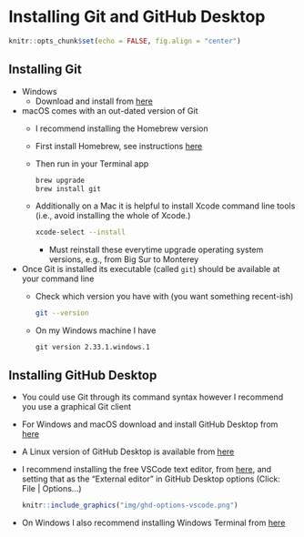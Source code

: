 # Installing Git and GitHub Desktop

```r
knitr::opts_chunk$set(echo = FALSE, fig.align = "center")
```

## Installing Git

- Windows
  - Download and install from [here](https://git-scm.com/download/win)
- macOS comes with an out-dated version of Git
  - I recommend installing the Homebrew version 
  - First install Homebrew, see instructions [here](https://brew.sh/)
  - Then run in your Terminal app  
    ```bash
    brew upgrade
    brew install git
    ```  
  - Additionally on a Mac it is helpful to install Xcode command line tools (i.e., avoid installing the whole of Xcode.)    
    ```bash
    xcode-select --install
    ```  
    - Must reinstall these everytime upgrade operating system versions, e.g., from Big Sur to Monterey
- Once Git is installed its executable (called `git`) should be available at your command line
  - Check which version you have with (you want something recent-ish)  
    ```bash
    git --version
    ```  
  - On my Windows machine I have  
    ```
    git version 2.33.1.windows.1
    ```  

## Installing GitHub Desktop

- You could use Git through its command syntax however I recommend you use a graphical Git client
- For Windows and macOS download and install GitHub Desktop from [here](https://desktop.github.com/)
- A Linux version of GitHub Desktop is available from [here](https://github.com/shiftkey/desktop/)
- I recommend installing the free VSCode text editor, from [here](https://code.visualstudio.com/), and setting that as the "External editor" in GitHub Desktop options (Click: File | Options...)  
  ```r
  knitr::include_graphics("img/ghd-options-vscode.png")
  ```  
- On Windows I also recommend installing Windows Terminal from [here](https://www.microsoft.com/store/productId/9N0DX20HK701)
